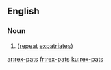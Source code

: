 ==English==

===Noun===
{{head|en|plural}}

# {{plural of|rex-pat|lang=en}} ([[repeat]] [[expatriates]])

[[ar:rex-pats]]
[[fr:rex-pats]]
[[ku:rex-pats]]